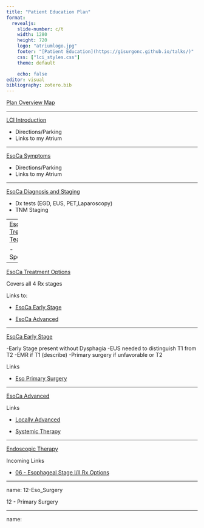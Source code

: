 ```yaml
---
title: "Patient Education Plan"
format: 
  revealjs:
    slide-number: c/t
    width: 1280
    height: 720
    logo: "atriumlogo.jpg"
    footer: "[Patient Education](https://gisurgonc.github.io/talks/)"
    css: ["lci_styles.css"]
    theme: default

    echo: false
editor: visual
bibliography: zotero.bib
---
```


[Plan Overview Map](plan_overview.pdf)

---

[LCI Introduction](01-intro_LCI.pdf)

- Directions/Parking
- Links to my Atrium

---

[EsoCa Symptoms](015-Eso_symptoms.pdf)

- Directions/Parking
- Links to my Atrium

---

[EsoCa Diagnosis and Staging](02-Eso_Dx_Staging.pdf)

- Dx tests (EGD, EUS, PET,Laparoscopy)
- TNM Staging

---
[EsoCa Treatment Team](03-Eso_Care_team.pdf)

- Specialists

---


[EsoCa Treatment Options](04-Eso_Rx_Options.pdf)

Covers all 4 Rx stages

Links to: 

- [EsoCa Early Stage](06-Eso_Early.pdf)

- [EsoCa Advanced](08-Eso_Advanced.pdf)

---

[EsoCa Early Stage](06-Eso_Early.pdf)

-Early Stage present without Dysphagia
-EUS needed to distinguish T1 from T2
-EMR if T1 (describe)
-Primary surgery if unfavorable or T2

Links


- [Eso Primary Surgery](12-Eso_Surgery.pdf)


---

[EsoCa Advanced](08-Eso_Advanced.pdf)

Links 

- [Locally Advanced](14_Trimodality.pdf)

- [Systemic Therapy](16_Systemic.pdf)

---

[Endoscopic Therapy](10-Eso_Endo_Rx.pdf)

Incoming Links

- [06 - Esophageal Stage I/II Rx Options](#eso_stage_I_II)

---

name: 12-Eso_Surgery

12 - Primary Surgery

---

name: 


